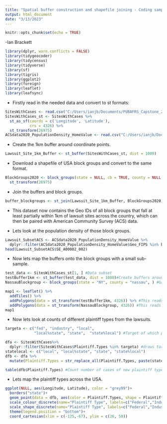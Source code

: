 ---
title: "Spatial buffer construction and shapefile joining - Coding sample"
output: html_document
date: "3/13/2023"
---

```{r setup, include=FALSE}
knitr::opts_chunk$set(echo = TRUE)
```

-Ian Brackett

```{r, results='hide', warning=FALSE, message=FALSE}
library(dplyr, warn.conflicts = FALSE)
library(tidygeocoder)
library(tidycensus)
library(tidyverse)
library(sf)
library(tigris)
library(ggplot2)
library(foreign)
library(leaflet)
library(leafsync)
```

-   Firstly read in the needed data and convert to st formats:

```{r}
SitesWithCases <- read.csv("C:/Users/ianjb/Documents/PUBAFRS_Capstone_2022/LitigationLocationDataNAsRemoved.csv")
SitesWithCases_st <- SitesWithCases %>%
  st_as_sf(coords = c('Longitude', 'Latitude'),
           crs = 4326) %>%
  st_transform(26975)
ACSdata2020_PopulationDensity_HomeValue <- read.csv("C:/Users/ianjb/Documents/PUBAFRS_Capstone_2022/ACS2020PopulationDensity_HouseValues.csv", colClasses = c("Geo_FIPS"= "character"))

```

-   Create the 1km buffer around coordinate points.

```{r}
Lawsuit_Site_1km_Buffer <- st_buffer(SitesWithCases_st, dist = 1000)
```

-   Download a shapefile of USA block groups and convert to the same format.

```{r, results='hide'}
BlockGroups2020 <- block_groups(state = NULL, cb = TRUE, county = NULL, year = 2020) %>%
  st_transform(26975)
```

-   Join the buffers and block groups.

```{r}
buffer_blockgroups <- st_join(Lawsuit_Site_1km_Buffer, BlockGroups2020)
```

-   This dataset now contains the Geo IDs of all block groups that fall at least partially within 1km of lawsuit sites across the country, which can then be paired with American Community Survey (ACS) data.

-   Lets look at the population density of those block groups.

```{r}
Lawsuit_SubsetACS <- ACSdata2020_PopulationDensity_HomeValue %>%
  dplyr::filter(ACSdata2020_PopulationDensity_HomeValue$Geo_FIPS %in% buffer_blockgroups$GEOID) #getting ACS data for the joined block groups
head(Lawsuit_SubsetACS$SE_A00002_002)
```

-   Now lets map the buffers onto the block groups with a small sub-sample.
```{r, results='hide'}
test_data <- SitesWithCases_st[1, ] #Data subset
testBuffer1km <- st_buffer(test_data, dist = 1000)#Create buffers around the test data
NassauBlockgroup <- block_groups(state = "NY", county = "nassau", ) #Gathers the 2020 shapefiles of block groups in Nassau county, NY.
```


```{r}
map1 <- leaflet() %>% 
  addTiles() %>%
  addPolygons(data = st_transform(testBuffer1km, 4326)) %>% #This reads in the buffer 
  addPolygons(data = st_transform(NassauBlockgroup, 4326)) #This reads in the block groups
map1

```

-   Now lets look at counts of different plaintiff types from the lawsuits.

```{r}
targeta <- c("fed", "industry", "local", 
             "local%state", "state",  "state%local") #Target of which plaintiff types I want to draw

dfa <- SitesWithCases%>%
  dplyr::filter(SitesWithCases$Plaintiff.Types %in% targeta) #draws target plaintiffs
statelocal <- c("local", "local%state", "state", "state%local")
dfb <- dfa %>%
  mutate(Plaintiff.Types = str_replace_all(Plaintiff.Types, paste(statelocal, collapse = "|", "$", sep = ""), "StateLocal")) #renames plaintiff types

table(dfb$Plaintiff.Types) #Count number of cases of new plaintiff types
```

-   Lets map the plaintiff types across the USA.

```{r}
ggplot(NULL, aes(Longitude, Latitude), color = "grey99")+
  borders("state")+
  geom_point(data = dfb, aes(color = Plaintiff.Types, shape = Plaintiff.Types), alpha = 0.5)+
  scale_colour_discrete(name="Plaintiff Type", labels=c("Federal","Industry","State and Local"))+
  scale_shape_discrete(name="Plaintiff Type", labels=c("Federal","Industry","State and Local"))+
  theme(legend.position = "bottom")+
  coord_cartesian(xlim = c(-125,-67), ylim = c(26, 50))
```
